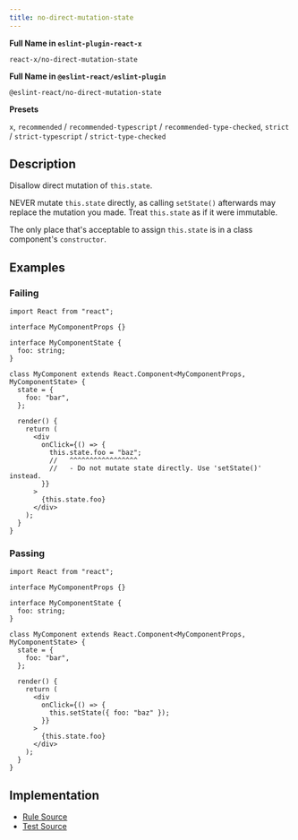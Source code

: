 ```yaml
---
title: no-direct-mutation-state
---
```


**Full Name in `eslint-plugin-react-x`**

```plain copy
react-x/no-direct-mutation-state
```

**Full Name in `@eslint-react/eslint-plugin`**

```plain copy
@eslint-react/no-direct-mutation-state
```

**Presets**

`x`, `recommended` / `recommended-typescript` / `recommended-type-checked`, `strict` / `strict-typescript` / `strict-type-checked`

## Description

Disallow direct mutation of `this.state`.

NEVER mutate `this.state` directly, as calling `setState()` afterwards may replace the mutation you made. Treat `this.state` as if it were immutable.

The only place that's acceptable to assign `this.state` is in a class component's `constructor`.

## Examples

### Failing

```tsx
import React from "react";

interface MyComponentProps {}

interface MyComponentState {
  foo: string;
}

class MyComponent extends React.Component<MyComponentProps, MyComponentState> {
  state = {
    foo: "bar",
  };

  render() {
    return (
      <div
        onClick={() => {
          this.state.foo = "baz";
          //   ^^^^^^^^^^^^^^^^^
          //   - Do not mutate state directly. Use 'setState()' instead.
        }}
      >
        {this.state.foo}
      </div>
    );
  }
}
```

### Passing

```tsx
import React from "react";

interface MyComponentProps {}

interface MyComponentState {
  foo: string;
}

class MyComponent extends React.Component<MyComponentProps, MyComponentState> {
  state = {
    foo: "bar",
  };

  render() {
    return (
      <div
        onClick={() => {
          this.setState({ foo: "baz" });
        }}
      >
        {this.state.foo}
      </div>
    );
  }
}
```

## Implementation

- [Rule Source](https://github.com/Rel1cx/eslint-react/tree/main/packages/plugins/eslint-plugin-react-x/src/rules/no-direct-mutation-state.ts)
- [Test Source](https://github.com/Rel1cx/eslint-react/tree/main/packages/plugins/eslint-plugin-react-x/src/rules/no-direct-mutation-state.spec.ts)
